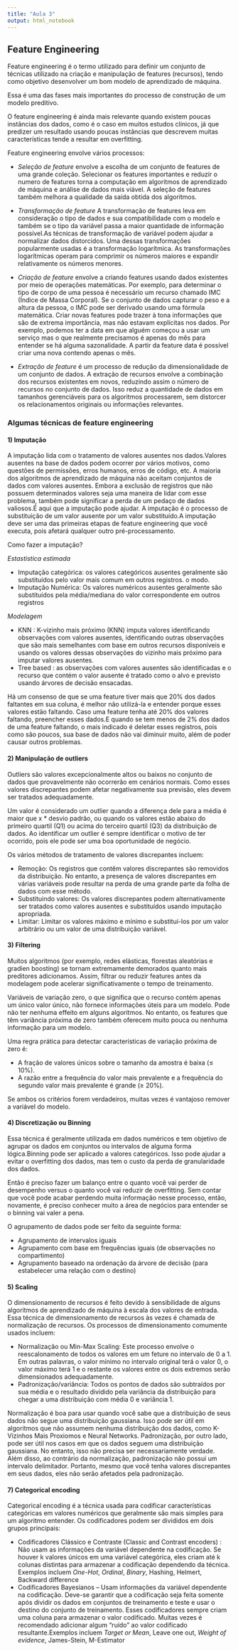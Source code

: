 ```yaml
---
title: "Aula 3"
output: html_notebook
---
```


## Feature Engineering
Feature engineering é o termo utilizado para definir um conjunto de técnicas utilizado na criação e manipulação de features (recursos), tendo como objetivo desenvolver um bom modelo de aprendizado de máquina.


Essa é uma das fases mais importantes do processo de construção de um modelo preditivo. 

O feature engineering é ainda mais relevante quando existem poucas instâncias dos dados, como é o caso em muitos estudos clínicos, já que predizer um resultado usando poucas instâncias que descrevem muitas características tende a resultar em overfitting.

Feature engineering envolve vários processos: 

 - *Seleção de feature* envolve a escolha de um conjunto de features de uma grande coleção. Selecionar os features importantes e reduzir o numero de features torna a computação em algoritmos de aprendizado de máquina e análise de dados mais viável. A seleção de features também melhora a qualidade da saída obtida dos algoritmos.

 - *Transformação de feature* A transformação de features leva em consideração o tipo de dados e sua compatibilidade com o modelo e também se o tipo da variável passa a maior quantidade de informação possível.As técnicas de transformação de variável podem ajudar a normalizar dados distorcidos. Uma dessas transformações popularmente usadas é a transformação logarítmica. As transformações logarítmicas operam para comprimir os números maiores e expandir relativamente os números menores. 

 - *Criação de feature* envolve a criando features usando dados existentes por meio de operações matemáticas. Por exemplo, para determinar o tipo de corpo de uma pessoa é necessário um recurso chamado IMC (Índice de Massa Corporal). Se o conjunto de dados capturar o peso e a altura da pessoa, o IMC pode ser derivado usando uma fórmula matemática. Criar novas features pode trazer à tona informações que são de extrema importância, mas não estavam explícitas nos dados. Por exemplo, podemos ter a data em que alguém começou a usar um serviço mas o que realmente precisamos é apenas do mês para entender se há alguma sazonalidade. A partir da feature data é possível criar uma nova contendo apenas o mês.

 - *Extração de feature* é um processo de redução da dimensionalidade de um conjunto de dados. A extração de recursos envolve a combinação dos recursos existentes em novos, reduzindo assim o número de recursos no conjunto de dados. Isso reduz a quantidade de dados em tamanhos gerenciáveis para os algoritmos processarem, sem distorcer os relacionamentos originais ou informações relevantes.





### Algumas técnicas de feature engineering

#### 1) Imputação 
A imputação lida com o tratamento de valores ausentes nos dados.Valores ausentes na base de dados podem ocorrer por vários motivos, como questões de permissões, erros humanos, erros de código, etc. A maioria dos algoritmos de aprendizado de máquina não aceitam conjuntos de dados com valores ausentes. Embora a exclusão de registros que não possuem determinados valores seja uma maneira de lidar com esse problema, também pode significar a perda de um pedaço de dados valiosos.É aqui que a imputação pode ajudar. A imputação é o processo de substituição de um valor ausente por um valor substituído.A imputação deve ser uma das primeiras etapas de feature engineering que você executa, pois afetará qualquer outro pré-processamento.


Como fazer a imputação?

*Estastistica estimada* 

 - Imputação categórica: os valores categóricos ausentes geralmente são substituídos pelo valor mais comum em outros registros. o modo.
 - Imputação Numérica: Os valores numéricos ausentes geralmente são substituídos pela média/mediana do valor correspondente em outros registros

*Modelagem*

 - KNN : K-vizinho mais próximo (KNN) imputa valores identificando observações com valores ausentes, identificando outras observações que são mais semelhantes com base em outros recursos disponíveis e usando os valores dessas observações do vizinho mais próximo para imputar valores ausentes.
 - Tree based : as observações com valores ausentes são identificadas e o recurso que contém o valor ausente é tratado como o alvo e previsto usando árvores de decisão ensacadas.

Há um consenso de que se uma feature tiver mais que 20% dos dados faltantes em sua coluna, é melhor não utilizá-la e entender porque esses valores estão faltando. Caso uma feature tenha até 20% dos valores faltando, preencher esses dados.E quando se tem menos de 2% dos dados de uma feature faltando, o mais indicado é deletar esses registros, pois como são poucos, sua base de dados não vai diminuir muito, além de poder causar outros problemas.


#### 2) Manipulação de outliers 
Outliers são valores excepcionalmente altos ou baixos no conjunto de dados que provavelmente não ocorrerão em cenários normais. Como esses valores discrepantes podem afetar negativamente sua previsão, eles devem ser tratados adequadamente. 

Um valor é considerado um outlier quando a diferença dele para a média é maior que x * desvio padrão, ou quando os valores estão abaixo do primeiro quartil (Q1) ou acima do terceiro quartil (Q3) da distribuição de dados. Ao identificar um outlier é sempre identificar o motivo de ter ocorrido, pois ele pode ser uma boa oportunidade de negócio.

Os vários métodos de tratamento de valores discrepantes incluem:

 - Remoção: Os registros que contêm valores discrepantes são removidos da distribuição. No entanto, a presença de valores discrepantes em várias variáveis pode resultar na perda de uma grande parte da folha de dados com esse método.
 - Substituindo valores: Os valores discrepantes podem alternativamente ser tratados como valores ausentes e substituídos usando imputação apropriada.
 - Limitar: Limitar os valores máximo e mínimo e substituí-los por um valor arbitrário ou um valor de uma distribuição variável.


#### 3) Filtering
Muitos algoritmos (por exemplo, redes elásticas, florestas aleatórias e gradien boosting) se tornam extremamente demorados quanto mais preditores adicionamos. Assim,  filtrar ou reduzir features antes da modelagem pode acelerar significativamente o tempo de treinamento.

Variáveis de variação zero, o que significa que o recurso contém apenas um único valor único, não fornece informações úteis para um modelo. Pode não ter nenhuma effeito em alguns algoritmos. No entanto, os features que têm variância próxima de zero também oferecem muito pouca ou nenhuma informação para um modelo.

Uma regra prática para detectar características de variação próxima de zero é:

 - A fração de valores únicos sobre o tamanho da amostra é baixa (≤ 10%).
 - A razão entre a frequência do valor mais prevalente e a frequência do segundo valor mais prevalente é grande (≥ 20%).

Se ambos os critérios forem verdadeiros, muitas vezes é vantajoso remover a variável do modelo.

#### 4) Discretização ou Binning

Essa técnica é geralmente utilizada em dados numéricos e tem objetivo de agrupar os dados em conjuntos ou intervalos de alguma forma lógica.Binning pode ser aplicado a valores categóricos. Isso pode ajudar a evitar o overfitting dos dados, mas tem o custo da perda de granularidade dos dados.

Então é preciso fazer um balanço entre o quanto você vai perder de desempenho versus o quanto você vai reduzir de overfitting. Sem contar que você pode acabar perdendo muita informação nesse processo, então, novamente, é preciso conhecer muito a área de negócios para entender se o binning vai valer a pena.

O agrupamento de dados pode ser feito da seguinte forma:

- Agrupamento de intervalos iguais
- Agrupamento com base em frequências iguais (de observações no compartimento)
- Agrupamento baseado na ordenação da árvore de decisão (para estabelecer uma relação com o destino)


#### 5) Scaling 

O dimensionamento de recursos é feito devido à sensibilidade de alguns algoritmos de aprendizado de máquina à escala dos valores de entrada. Essa técnica de dimensionamento de recursos às vezes é chamada de normalização de recursos. Os processos de dimensionamento comumente usados incluem:

 - Normalização ou Min-Max Scaling: Este processo envolve o reescalonamento de todos os valores em um feture no intervalo de 0 a 1. Em outras palavras, o valor mínimo no intervalo original terá o valor 0, o valor máximo terá 1 e o restante os valores entre os dois extremos serão dimensionados adequadamente.
 - Padronização/variância: Todos os pontos de dados são subtraídos por sua média e o resultado dividido pela variância da distribuição para chegar a uma distribuição com média 0 e variância 1.

Normalização é boa para usar quando você sabe que a distribuição de seus dados não segue uma distribuição gaussiana. Isso pode ser útil em algoritmos que não assumem nenhuma distribuição dos dados, como K-Vizinhos Mais Proxiomos e Neural Networks.
Padronização, por outro lado, pode ser útil nos casos em que os dados seguem uma distribuição gaussiana. No entanto, isso não precisa ser necessariamente verdade. Além disso, ao contrário da normalização, padronização não possui um intervalo delimitador. Portanto, mesmo que você tenha valores discrepantes em seus dados, eles não serão afetados pela padronização.


#### 7) Categorical encoding
Categorical encoding é a técnica usada para codificar características categóricas em valores numéricos que geralmente são mais simples para um algoritmo entender. Os codificadores podem ser divididos em dois grupos principais:

 - Codificadores Clássico e Contraste (Classic and Contrast encoders) :  Não usam as informações da variável dependente na codificação. Se houver k valores únicos em uma variável categórica, eles criam até k colunas distintas para armazenar a codificação dependendo da técnica. Exemplos incluem *One-Hot*, *Ordinal*, *Binary*, Hashing, Helmert, Backward difference
 - Codificadores Bayesianos – Usam informações da variável dependente na codificação. Deve-se garantir que a codificação seja feita somente após dividir os dados em conjuntos de treinamento e teste e usar o destino do conjunto de treinamento. Esses codificadores sempre criam uma coluna para armazenar o valor codificado. Muitas vezes é recomendado adicionar algum “ruído” ao valor codificado resultante.Exemplos incluem *Target or Mean*, Leave one out, *Weight of evidence*, James-Stein, M-Estimator



